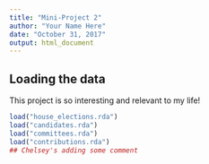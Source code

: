 ```yaml
---
title: "Mini-Project 2"
author: "Your Name Here"
date: "October 31, 2017"
output: html_document
---
```



## Loading the data

This project is so interesting and relevant to my life!

```r

load("house_elections.rda")
load("candidates.rda")
load("committees.rda")
load("contributions.rda")
## Chelsey's adding some comment
```
